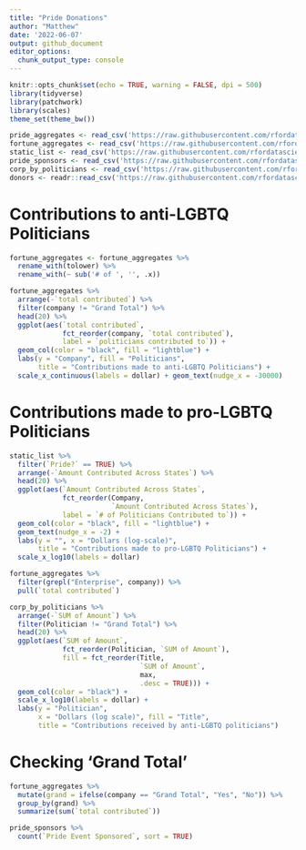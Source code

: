```yaml
---
title: "Pride Donations"
author: "Matthew"
date: '2022-06-07'
output: github_document
editor_options: 
  chunk_output_type: console
---
```


```r
knitr::opts_chunk$set(echo = TRUE, warning = FALSE, dpi = 500)
library(tidyverse)
library(patchwork)
library(scales)
theme_set(theme_bw())
```


```r
pride_aggregates <- read_csv('https://raw.githubusercontent.com/rfordatascience/tidytuesday/master/data/2022/2022-06-07/pride_aggregates.csv')
fortune_aggregates <- read_csv('https://raw.githubusercontent.com/rfordatascience/tidytuesday/master/data/2022/2022-06-07/fortune_aggregates.csv')
static_list <- read_csv('https://raw.githubusercontent.com/rfordatascience/tidytuesday/master/data/2022/2022-06-07/static_list.csv')
pride_sponsors <- read_csv('https://raw.githubusercontent.com/rfordatascience/tidytuesday/master/data/2022/2022-06-07/pride_sponsors.csv')
corp_by_politicians <- read_csv('https://raw.githubusercontent.com/rfordatascience/tidytuesday/master/data/2022/2022-06-07/corp_by_politician.csv')
donors <- readr::read_csv('https://raw.githubusercontent.com/rfordatascience/tidytuesday/master/data/2022/2022-06-07/donors.csv')
```



# Contributions to anti-LGBTQ Politicians
```r
fortune_aggregates <- fortune_aggregates %>% 
  rename_with(tolower) %>% 
  rename_with(~ sub('# of ', '', .x))

fortune_aggregates %>% 
  arrange(-`total contributed`) %>%
  filter(company != "Grand Total") %>% 
  head(20) %>% 
  ggplot(aes(`total contributed`, 
             fct_reorder(company, `total contributed`),
             label = `politicians contributed to`)) + 
  geom_col(color = "black", fill = "lightblue") + 
  labs(y = "Company", fill = "Politicians",
       title = "Contributions made to anti-LGBTQ Politicians") +
  scale_x_continuous(labels = dollar) + geom_text(nudge_x = -30000)
```


# Contributions made to pro-LGBTQ Politicians
```r
static_list %>% 
  filter(`Pride?` == TRUE) %>% 
  arrange(-`Amount Contributed Across States`) %>% 
  head(20) %>% 
  ggplot(aes(`Amount Contributed Across States`, 
             fct_reorder(Company, 
                         `Amount Contributed Across States`),
             label = `# of Politicians Contributed to`)) +
  geom_col(color = "black", fill = "lightblue") + 
  geom_text(nudge_x = -2) + 
  labs(y = "", x = "Dollars (log-scale)",
       title = "Contributions made to pro-LGBTQ Politicians") +
  scale_x_log10(labels = dollar)
```



```r
fortune_aggregates %>% 
  filter(grepl("Enterprise", company)) %>% 
  pull(`total contributed`)

corp_by_politicians %>% 
  arrange(-`SUM of Amount`) %>%
  filter(Politician != "Grand Total") %>%
  head(20) %>% 
  ggplot(aes(`SUM of Amount`, 
             fct_reorder(Politician, `SUM of Amount`), 
             fill = fct_reorder(Title, 
                                `SUM of Amount`, 
                                max, 
                                .desc = TRUE))) + 
  geom_col(color = "black") +
  scale_x_log10(labels = dollar) + 
  labs(y = "Politician",
       x = "Dollars (log scale)", fill = "Title",
       title = "Contributions received by anti-LGBTQ politicians")
```


# Checking 'Grand Total'
```r
fortune_aggregates %>% 
  mutate(grand = ifelse(company == "Grand Total", "Yes", "No")) %>% 
  group_by(grand) %>% 
  summarize(sum(`total contributed`))
```



```r
pride_sponsors %>% 
  count(`Pride Event Sponsored`, sort = TRUE)
```



